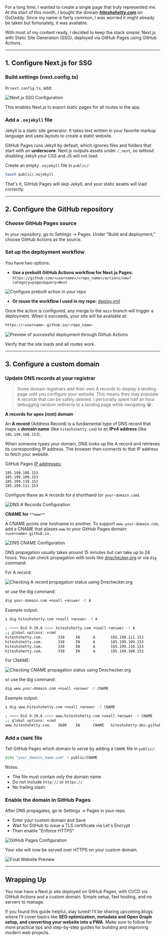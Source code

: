 For a long time, I wanted to create a single page that truly represented me. At the start of this month, I bought the domain [**_hiteshshetty.com_**](https://hiteshshetty.com/) on GoDaddy. Since my name is fairly common, I was worried it might already be taken but fortunately, it was available.

With most of my content ready, I decided to keep the stack simple: Next.js with Static Site Generation (SSG), deployed via GitHub Pages using GitHub Actions.

***

## 1. Configure Next.js for SSG

### Build settings (next.config.ts)

In `next.config.ts`, add:

![Next.js SSG Configuration](/images/blogs/deploying-a-next-js-static-site-on-github-pages-with-a-custom-domain/next-ssg-configuration.webp)

This enables Next.js to export static pages for all routes in the app.

### Add a `.nojekyll` file

Jekyll is a static site generator. It takes text written in your favorite markup language and uses layouts to create a static website.

GitHub Pages runs Jekyll by default, which ignores files and folders that start with an **underscore**. Next.js outputs assets under `/_next`, so without disabling Jekyll your CSS and JS will not load.

Create an empty `.nojekyll` file in `public/`:

```bash
touch public/.nojekyll
```

That's it, GitHub Pages will skip Jekyll, and your static assets will load correctly.

***

## 2. Configure the GitHub repository

### Choose GitHub Pages source

In your repository, go to Settings → Pages. Under “Build and deployment,” choose GitHub Actions as the source.

### Set up the deployment workflow

You have two options:

- **Use a prebuilt GitHub Actions workflow for Next.js Pages:**
  `https://github.com/<username>/<repo_name>/actions/new?category=pages&query=Next`

![Configure prebuilt action in your repo](/images/blogs/deploying-a-next-js-static-site-on-github-pages-with-a-custom-domain/configure-pre-built-action.webp)

- **Or reuse the workflow I used in my repo:** <a href="https://github.com/hiteshshetty-dev/hiteshshetty.com/blob/main/.github/workflows/deploy.yml" target="_blank" rel="noopener noreferrer">deploy.yml</a>

Once the action is configured, any merge to the `main` branch will trigger a deployment. When it succeeds, your site will be available at:

```bash
https://<username>.github.io/<repo_name>
```

![Preview of successful deployment through Github Actions](/images/blogs/deploying-a-next-js-static-site-on-github-pages-with-a-custom-domain/successful-deployment-preview.webp)

Verify that the site loads and all routes work.

***

## 3. Configure a custom domain

### Update DNS records at your registrar

> Some domain registrars add their own A records to display a landing page until you configure your website. This means they may populate A records that can be safely deleted. I personally spent half an hour debugging random redirects to a landing page while navigating 😭.

**A records for apex (root) domain**

An **A record** (Address Record) is a fundamental type of DNS record that maps a **domain name** (like `hiteshshetty.com`) to an **IPv4 address** (like `185.199.108.153`).

When someone types your domain, DNS looks up the A record and retrieves its corresponding IP address. The browser then connects to that IP address to fetch your website.

GitHub Pages <a href="https://docs.github.com/en/pages/configuring-a-custom-domain-for-your-github-pages-site/managing-a-custom-domain-for-your-github-pages-site#:~:text=for%20GitHub%20Pages.-,185.199.108.153%0A185.199.109.153%0A185.199.110.153%0A185.199.111.153,-To%20create%20AAAA" target="_blank" rel="noopener noreferrer">IP addresses:</a>

```text
185.199.108.153
185.199.109.153
185.199.110.153
185.199.111.153
```

Configure these as A records for `@` shorthand (or `your-domain.com`).

![DNS A Records Configuration](/images/blogs/deploying-a-next-js-static-site-on-github-pages-with-a-custom-domain/dns-record-configuration.webp)

**CNAME for** `**www**`

A CNAME points one hostname to another. To support `www.your-domain.com`, add a CNAME that aliases `www` to your GitHub Pages domain: `<username>.github.io.`

![DNS CNAME Configuration](/images/blogs/deploying-a-next-js-static-site-on-github-pages-with-a-custom-domain/cname-configuration.webp)

DNS propagation usually takes around 15 minutes but can take up to 24 hours. You can check propagation with tools like <a href="https://dnschecker.org/" target="_blank" rel="noopener noreferrer">dnschecker.org</a> or via `dig` command:

For A record:

![Checking A record propagation status using Dnschecker.org](/images/blogs/deploying-a-next-js-static-site-on-github-pages-with-a-custom-domain/a-record-propagation-dnschecker.webp)

or use the dig command:

```bash
dig your-domain.com +noall +answer -t A
```

Example output:

```bash
❯ dig hiteshshetty.com +noall +answer -t A

; <<>> DiG 9.10.6 <<>> hiteshshetty.com +noall +answer -t A
;; global options: +cmd
hiteshshetty.com.       338     IN      A       185.199.111.153
hiteshshetty.com.       338     IN      A       185.199.109.153
hiteshshetty.com.       338     IN      A       185.199.110.153
hiteshshetty.com.       338     IN      A       185.199.108.153
```
For CNAME:


![Checking CNAME propagation status using Dnschecker.org](/images/blogs/deploying-a-next-js-static-site-on-github-pages-with-a-custom-domain/c-name-dnschecker.webp)

or use the dig command:

```bash
dig www.your-domain.com +noall +answer -t CNAME
```

Example output:

```bash
❯ dig www.hiteshshetty.com +noall +answer -t CNAME

; <<>> DiG 9.10.6 <<>> www.hiteshshetty.com +noall +answer -t CNAME
;; global options: +cmd
www.hiteshshetty.com.   3600    IN      CNAME   hiteshshetty-dev.github.io.
```

### Add a `CNAME` file

Tell GitHub Pages which domain to serve by adding a `CNAME` file in `public/`:

```bash
echo "your_domain_name.com" > public/CNAME
```

Notes:

- The file must contain only the domain name
- Do not include `http://` or `https://`
- No trailing slash

### Enable the domain in GitHub Pages

After DNS propagates, go to Settings → Pages in your repo.

- Enter your custom domain and Save
- Wait for GitHub to issue a TLS certificate via Let's Encrypt
- Then enable "Enforce HTTPS"

![GitHub Pages Configuration](/images/blogs/deploying-a-next-js-static-site-on-github-pages-with-a-custom-domain/github-pages-configuration.webp)

Your site will now be served over HTTPS on your custom domain.

![Final Website Preview](/images/blogs/deploying-a-next-js-static-site-on-github-pages-with-a-custom-domain/tls-certificate-website-preview.webp)

***

## Wrapping Up

You now have a Next.js site deployed on GitHub Pages, with CI/CD via GitHub Actions and a custom domain. Simple setup, fast hosting, and no servers to manage.

If you found this guide helpful, stay tuned! I’ll be sharing upcoming blogs where I’ll cover topics like **SEO optimization, metadata and Open Graph setup, and converting your website into a PWA**. Make sure to follow for more practical tips and step-by-step guides for building and improving modern web projects.